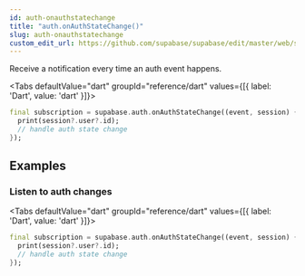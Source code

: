 ```yaml
---
id: auth-onauthstatechange
title: "auth.onAuthStateChange()"
slug: auth-onauthstatechange
custom_edit_url: https://github.com/supabase/supabase/edit/master/web/spec/dart.yml
---
```



Receive a notification every time an auth event happens.


<Tabs
  defaultValue="dart"
  groupId="reference/dart"
  values={[{ label: 'Dart', value: 'dart' }]}>

<TabItem value="dart">

```dart
final subscription = supabase.auth.onAuthStateChange((event, session) {
  print(session?.user?.id);
  // handle auth state change
});
```


</TabItem>

</Tabs>

















## Examples

### Listen to auth changes



<Tabs
  defaultValue="dart"
  groupId="reference/dart"
  values={[{ label: 'Dart', value: 'dart' }]}>

<TabItem value="dart">

```dart
final subscription = supabase.auth.onAuthStateChange((event, session) {
  print(session?.user?.id);
  // handle auth state change
});
```


</TabItem>

</Tabs>